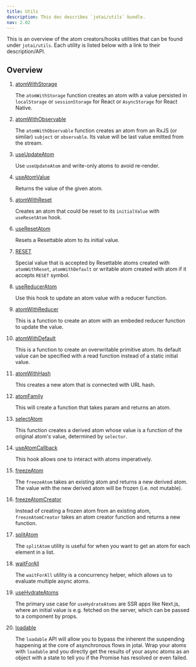 ```yaml
---
title: Utils
description: This doc describes `jotai/utils` bundle.
nav: 2.02
---
```


This is an overview of the atom creators/hooks utilities that can be found under `jotai/utils`. Each utility is listed below with a link to their description/API.

## Overview

1. [atomWithStorage](../utils/atom-with-storage.mdx)

   The `atomWithStorage` function creates an atom with a value persisted in `localStorage` or `sessionStorage` for React or `AsyncStorage` for React Native.

2. [atomWithObservable](../utils/atom-with-observable.mdx)

   The `atomWithObservable` function creates an atom from an RxJS (or similar) `subject` or `observable`. Its value will be last value emitted from the stream.

3. [useUpdateAtom](../utils/use-update-atom.mdx)

   Use `useUpdateAtom` and write-only atoms to avoid re-render.

4. [useAtomValue](../utils/use-atom-value.mdx)

   Returns the value of the given atom.

5. [atomWithReset](../utils/atom-with-reset.mdx)

   Creates an atom that could be reset to its `initialValue` with `useResetAtom` hook.

6. [useResetAtom](../utils/use-reset-atom.mdx)

   Resets a Resettable atom to its initial value.

7. [RESET](../utils/reset.mdx)

   Special value that is accepted by Resettable atoms created with `atomWithReset`, `atomWithDefault` or writable atom created with atom if it accepts `RESET` symbol.

8. [useReducerAtom](../utils/use-reducer-atom.mdx)

   Use this hook to update an atom value with a reducer function.

9. [atomWithReducer](../utils/atom-with-reducer.mdx)

   This is a function to create an atom with an embeded reducer function to update the value.

10. [atomWithDefault](../utils/atom-with-default.mdx)

    This is a function to create an overwritable primitive atom. Its default value can be specified with a read function instead of a static initial value.

11. [atomWithHash](../utils/atom-with-hash.mdx)

    This creates a new atom that is connected with URL hash.

12. [atomFamily](../utils/atom-family.mdx)

    This will create a function that takes param and returns an atom.

13. [selectAtom](../utils/select-atom.mdx)

    This function creates a derived atom whose value is a function of the original atom's value, determined by `selector`.

14. [useAtomCallback](../utils/use-atom-callback.mdx)

    This hook allows one to interact with atoms imperatively.

15. [freezeAtom](../utils/freeze-atom.mdx)

    The `freezeAtom` takes an existing atom and returns a new derived atom. The value with the new derived atom will be frozen (i.e. not mutable).

16. [freezeAtomCreator](../utils/freeze-atom-creator.mdx)

    Instead of creating a frozen atom from an existing atom, `freezeAtomCreator` takes an atom creator function and returns a new function.

17. [splitAtom](../utils/split-atom.mdx)

    The `splitAtom` utility is useful for when you want to get an atom for each element in a list.

18. [waitForAll](../utils/wait-for-all.mdx)

    The `waitForAll` utility is a concurrency helper, which allows us to evaluate multiple async atoms.

19. [useHydrateAtoms](../utils/use-hydrate-atoms.mdx)

    The primary use case for `useHydrateAtoms` are SSR apps like Next.js, where an initial value is e.g. fetched on the server, which can be passed to a component by props.

20. [loadable](../utils/loadable.mdx)

    The `loadable` API will allow you to bypass the inherent the suspending happening at the core of asynchronous flows in jotai. Wrap your atoms with `loadable` and you directly get the results of your async atoms as an object with a state to tell you if the Promise has resolved or even failed.
